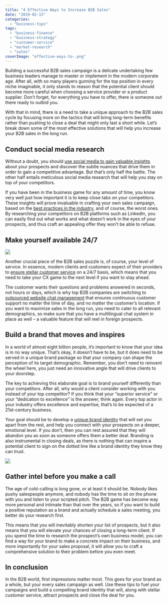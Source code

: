 ```yaml
---
title: "4 Effective Ways to Increase B2B Sales"
date: "2019-02-13"
categories: 
  - "business-tips"
tags: 
  - "business-finance"
  - "business-strategy"
  - "customer-service"
  - "market-research"
  - "sales"
coverImage: "effective-ways-to-.png"
---
```


Building a successful B2B sales campaign is a delicate undertaking few business leaders manage to master or implement in the modern corporate age. After all, with so many players gunning for the top position in every niche imaginable, it only stands to reason that the potential client should become more careful when choosing a service provider or a product supplier. Don’t forget, for everything you have to offer, there is someone out there ready to outbid you.

With that in mind, there is a need to take a unique approach to the B2B sales cycle by focusing more on the tactics that will bring long-term benefits rather than pushing to close a deal that might only last a short while. Let’s break down some of the most effective solutions that will help you increase your B2B sales in the long run.

## Conduct social media research

Without a doubt, you should [use social media to gain valuable insights](https://www.myfrugalbusiness.com/2019/01/important-social-media-marketing-metrics-track.html) about your prospects and discover the subtle nuances that drive them in order to gain a competitive advantage. But that’s only half the battle. The other half entails meticulous social media research that will help you stay on top of your competitors.

If you have been in the business game for any amount of time, you know very well just how important it is to keep close tabs on your competitors. These insights will prove invaluable in crafting your own sales campaign, based on the [best practices in the industry](https://www.inc.com/guides/201105/10-tips-on-how-to-research-your-competition.html), and of course, the worst ones. By researching your competitors on B2B platforms such as LinkedIn, you can easily find out what works and what doesn’t work in the eyes of your prospects, and thus craft an appealing offer they won’t be able to refuse.

## Make yourself available 24/7

![](/images/blog-images/bemvAQY.jpg)

Another crucial piece of the B2B sales puzzle is, of course, your level of service. In essence, modern clients and customers expect of their providers to [ensure stellar customer service](https://www.besttechie.com/the-importance-of-exceptional-customer-service/) on a 24/7 basis, which means that you need to take your CX game to the next level if you want to stay ahead.

The customer wants their questions and problems answered in seconds, not hours or days, which is why top B2B companies are switching to [outsourced website chat management](https://www.cloudtask.com/managed-sales-chat) that ensures continuous customer support no matter the time of day, and no matter the customer’s location. If you want to maximize sales in the long run, you need to cater to all relevant demographics, so make sure that you have a multilingual chat system in place as well – a valuable feature that will reel in foreign prospects.

## Build a brand that moves and inspires

In a world of almost eight billion people, it’s important to know that your idea is in no way unique. That’s okay, it doesn’t have to be, but it does need to be served in a unique brand package so that your company can shape the perception of its target demographic. Remember, you don’t need to reinvent the wheel here, you just need an innovative angle that will drive clients to your doorstep.

The key to achieving this elaborate goal is to brand yourself differently than your competitors. After all, why would a client consider working with you instead of your top competitor? If you think that your “superior service" or your “dedication to excellence" is the answer, think again. Every top actor in your industry offers excellence and expertise, that’s to be expected of a 21st\-century business.

Your goal should be to develop a [unique brand identity](https://www.thebalancesmb.com/brand-identity-and-marketing-2295442 ) that will set you apart from the rest, and help you connect with your prospects on a deeper, emotional level. If you don’t, then you can rest assured that they will abandon you as soon as someone offers them a better deal. Branding is also instrumental in closing deals, as there is nothing that can inspire a potential client to sign on the dotted line like a brand identity they know they can trust.

![](/images/blog-images/LBiChWJ.jpg)

## Gather intel before you make a call

The age of cold-calling is long gone, or at least it should be. Nobody likes pushy salespeople anymore, and nobody has the time to sit on the phone with you and listen to your scripted pitch. The B2B game has become way more personal and intimate than that over the years, so if you want to build a positive reputation as a brand and actually schedule a sales meeting, you better do your research first.

This means that you will inevitably shorten your list of prospects, but it also means that you will elevate your chances of closing a long-term client. If you spend the time to research the prospect’s own business model, you can find a way for your brand to make a concrete impact on their business, and more importantly for your sales proposal, it will allow you to craft a comprehensive solution to their problem before you even meet.

## In conclusion

In the B2B world, first impressions matter most. This goes for your brand as a whole, but your every sales campaign as well. Use these tips to fuel your campaigns and build a compelling brand identity that will, along with stellar customer service, attract prospects and close the deal for you.
